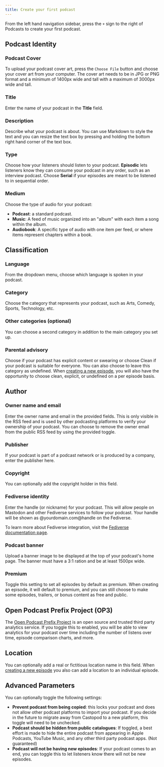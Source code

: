 ```yaml
---
title: Create your first podcast
---
```



From the left hand navigation sidebar, press the `+` sign to the right of
Podcasts to create your first podcast.

## Podcast Identity

### Podcast Cover

To upload your podcast cover art, press the `Choose File` button and choose your
cover art from your computer. The cover art needs to be in JPG or PNG format and
a minimum of 1400px wide and tall with a maximum of 3000px wide and tall.

### Title

Enter the name of your podcast in the **Title** field.

### Description

Describe what your podcast is about. You can use Markdown to style the text and
you can resize the text box by pressing and holding the bottom right hand corner
of the text box.

### Type

Choose how your listeners should listen to your podcast. **Episodic** lets
listeners know they can consume your podcast in any order, such as an interview
podcast. Choose **Serial** if your episodes are meant to be listened to in
sequential order.

### Medium

Choose the type of audio for your podcast:

- **Podcast**: a standard podcast.
- **Music**: A feed of music organized into an "album" with each item a song
  within the album.
- **Audiobook**: A specific type of audio with one item per feed, or where items
  represent chapters within a book.

## Classification

### Language

From the dropdown menu, choose which language is spoken in your podcast.

### Category

Choose the category that represents your podcast, such as Arts, Comedy, Sports,
Technology, etc.

### Other categories (optional)

You can choose a second category in addition to the main category you set up.

### Parental advisory

Choose if your podcast has explicit content or swearing or choose Clean if your
podcast is suitable for everyone. You can also choose to leave this category as
undefined. When [creating a new episode](../podcast/episodes), you will also
have the opportunity to choose clean, explicit, or undefined on a per episode
basis.

## Author

### Owner name and email

Enter the owner name and email in the provided fields. This is only visible in
the RSS feed and is used by other podcasting platforms to verify your ownership
of your podcast. You can choose to remove the owner email from the public RSS
feed by using the provided toggle.

### Publisher

If your podcast is part of a podcast network or is produced by a company, enter
the publisher here.

### Copyright

You can optionally add the copyright holder in this field.

### Fediverse identity

Enter the handle (or nickname) for your podcast. This will allow people on
Mastodon and other Fediverse services to follow your podcast. Your handle will
be shown as @yourdomain.com@handle on the Fediverse.

To learn more about Fediverse integration, visit the
[Fediverse documentation page](../instance/fediverse).

### Podcast banner

Upload a banner image to be displayed at the top of your podcast's home page.
The banner must have a 3:1 ration and be at least 1500px wide.

### Premium

Toggle this setting to set all episodes by default as premium. When creating an
episode, it will default to premium, and you can still choose to make some
episodes, trailers, or bonus content as free and public.

## Open Podcast Prefix Project (OP3)

The [Open Podcast Prefix Project](https://op3.dev) is an open source and trusted
third party analytics service. If you toggle this to enabled, you will be able
to view analytics for your podcast over time including the number of listens
over time, episode comparison charts, and more.

## Location

You can optionally add a real or fictitious location name in this field. When
[creating a new episode](../podcast/episodes) you also can add a location to an
individual episode.

## Advanced Parameters

You can optionally toggle the following settings:

- **Prevent podcast from being copied**: this locks your podcast and does not
  allow other podcast platforms to import your podcast. If you decide in the
  future to migrate away from Castopod to a new platform, this toggle will need
  to be unchecked.
- **Podcast should be hidden from public catalogues**: If toggled, a best effort
  is made to hide the entire podcast from appearing in Apple Podcasts, YouTube
  Music, and any other third party podcast apps. (Not guaranteed)
- **Podcast will not be having new episodes**: If your podcast comes to an end,
  you can toggle this to let listeners know there will not be new episodes.
